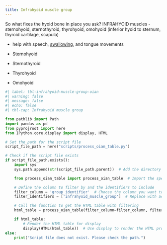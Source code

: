 ```yaml
---
title: Infrahyoid muscle group
---
```



So what fixes the hyoid bone in place you ask?
INFRAHYOID muscles - sternohyoid, sternothyroid, thyrohyoid, omohyoid (inferior hyoid to sternum, thyroid cartilage, scapula) 

- help with speech, [swallowing]({{< var ref-swallowing.path >}}), and tongue movements


- Sternohyoid
- Sternothyroid
- Thyrohyoid
- Omohyoid


```python
#| label: tbl-infrahyoid-muscle-group-oian
#| warning: false
#| message: false
#| echo: false
#| tbl-cap: Infrahyoid muscle group

from pathlib import Path
import pandas as pd
from pyprojroot import here
from IPython.core.display import display, HTML

# Set the path for the script file
script_file_path = here("scripts/process_oian_table.py")

# Check if the script file exists
if script_file_path.exists():
    import sys
    sys.path.append(str(script_file_path.parent))  # Add the directory of the script to the system path

    from process_oian_table import process_oian_table  # Import the specific function

    # Define the column to filter by and the identifiers to include
    filter_column = 'group_identifier'  # Choose the column you want to filter by
    filter_identifiers = ['infrahyoid_muscle_group']  # Replace with actual identifiers you want to include

    # Call the function to get the HTML table with filtering
    html_table = process_oian_table(filter_column=filter_column, filter_identifiers=filter_identifiers)

    if html_table:
        # Render the HTML table for display
        display(HTML(html_table))  # Use display to render the HTML properly
else:
    print("Script file does not exist. Please check the path.")

```